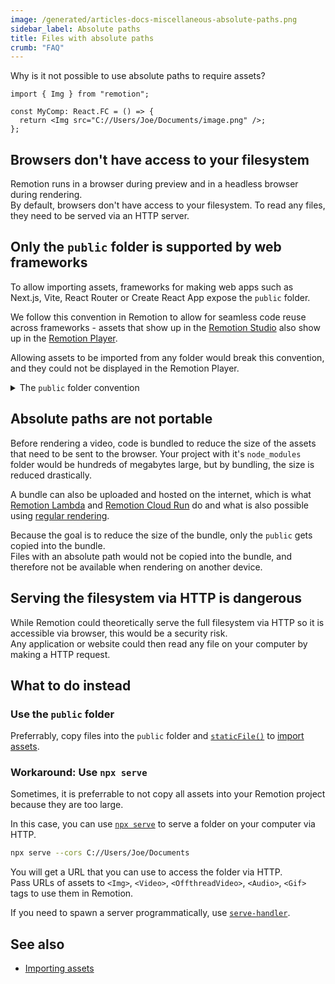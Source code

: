 ```yaml
---
image: /generated/articles-docs-miscellaneous-absolute-paths.png
sidebar_label: Absolute paths
title: Files with absolute paths
crumb: "FAQ"
---
```


Why is it not possible to use absolute paths to require assets?

```tsx title="This does not work"
import { Img } from "remotion";

const MyComp: React.FC = () => {
  return <Img src="C://Users/Joe/Documents/image.png" />;
};
```

## Browsers don't have access to your filesystem

Remotion runs in a browser during preview and in a headless browser during rendering.  
By default, browsers don't have access to your filesystem. To read any files, they need to be served via an HTTP server.

## Only the `public` folder is supported by web frameworks

To allow importing assets, frameworks for making web apps such as Next.js, Vite, React Router or Create React App expose the `public` folder.

We follow this convention in Remotion to allow for seamless code reuse across frameworks - assets that show up in the [Remotion Studio](/docs/studio) also show up in the [Remotion Player](/docs/player).

Allowing assets to be imported from any folder would break this convention, and they could not be displayed in the Remotion Player.

<details>
<summary>
The <code>public</code> folder convention
</summary>

Remotion implements a convention where the <code>public</code> folder in your project is exposed via HTTP server and can be accessed on the same domain as your development server.

In Next.js, React Router, and Vite, if you have a file `public/image.png`, you can access it via `"http://localhost:3000/image.png"`, or just `"/image.png"`

In Remotion you need to wrap the path in [`staticFile()`](/docs/staticfile), so it would be `staticFile("image.png")`.  
This ensures that assets are loaded correctly if the webpage is not served on the root path `/`, which is the case on [Remotion Lambda](/docs/lambda) and [Remotion Cloud Run](/docs/cloudrun).

By using `staticFile()`, you can import assets from the public folder, and it will automatically also work in Remotion Studio as well as React Router, Vite, Next.js and Create React App in case you are using the [Remotion Player](/docs/player).

</details>

## Absolute paths are not portable

Before rendering a video, code is bundled to reduce the size of the assets that need to be sent to the browser. Your project with it's `node_modules` folder would be hundreds of megabytes large, but by bundling, the size is reduced drastically.

A bundle can also be uploaded and hosted on the internet, which is what [Remotion Lambda](/docs/lambda) and [Remotion Cloud Run](/docs/cloudrun) do and what is also possible using [regular rendering](/docs/terminology/serve-url).

Because the goal is to reduce the size of the bundle, only the `public` gets copied into the bundle.  
Files with an absolute path would not be copied into the bundle, and therefore not be available when rendering on another device.

## Serving the filesystem via HTTP is dangerous

While Remotion could theoretically serve the full filesystem via HTTP so it is accessible via browser, this would be a security risk.  
Any application or website could then read any file on your computer by making a HTTP request.

## What to do instead

### Use the `public` folder

Preferrably, copy files into the `public` folder and [`staticFile()`](/docs/staticfile) to [import assets](/docs/assets).

### Workaround: Use `npx serve`

Sometimes, it is preferrable to not copy all assets into your Remotion project because they are too large.

In this case, you can use [`npx serve`](https://www.npmjs.com/package/serve) to serve a folder on your computer via HTTP.

```bash
npx serve --cors C://Users/Joe/Documents
```

You will get a URL that you can use to access the folder via HTTP.  
Pass URLs of assets to `<Img>`, `<Video>`, `<OffthreadVideo>`, `<Audio>`, `<Gif>` tags to use them in Remotion.

If you need to spawn a server programmatically, use [`serve-handler`](https://www.npmjs.com/package/serve-handler).

## See also

- [Importing assets](/docs/assets)

